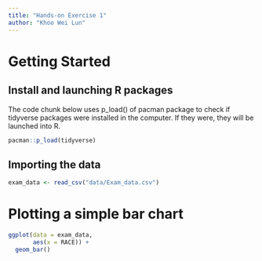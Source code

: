 ```yaml
---
title: "Hands-on Exercise 1"
author: "Khoo Wei Lun"
---
```


# Getting Started

## Install and launching R packages

The code chunk below uses p_load() of pacman package to check if tidyverse packages were installed in the computer. If they were, they will be launched into R.

```r
pacman::p_load(tidyverse)
```

## Importing the data

```r
exam_data <- read_csv("data/Exam_data.csv")
```

# Plotting a simple bar chart

```r
ggplot(data = exam_data,
       aes(x = RACE)) +
  geom_bar()
```
